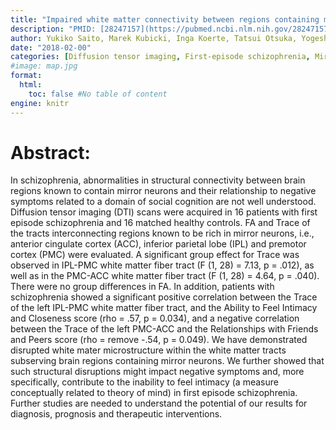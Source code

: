 ```yaml
---
title: "Impaired white matter connectivity between regions containing mirror neurons, and relationship to negative symptoms and social cognition, in patients with first-episode schizophrenia"
description: "PMID: [28247157](https://pubmed.ncbi.nlm.nih.gov/28247157/){target='_blank'}    DOI: [10.1007/s11682-017-9685-z](https://doi.org/10.1007/s11682-017-9685-z){target='_blank'}"
author: Yukiko Saito, Marek Kubicki, Inga Koerte, Tatsui Otsuka, Yogesh Rathi, Ofer Pasternak, Sylvain Bouix, Ryan Eckbo, Zora Kikinis, Christian Clemm von Hohenberg, Tomohide Roppongi, Elisabetta Del Re, Takeshi Asami, Sang-Hyuk Lee, Sarina Karmacharya, Raquelle I Mesholam-Gately, Larry J Seidman, James Levitt, Robert W McCarley, Martha E Shenton, Margaret A Niznikiewicz
date: "2018-02-00"
categories: [Diffusion tensor imaging, First-episode schizophrenia, Mirror neuron, White matter connectivity]
#image: map.jpg
format:
  html:
    toc: false #No table of content
engine: knitr
---
```


# Abstract:

In schizophrenia, abnormalities in structural connectivity between brain regions known to contain mirror neurons and their relationship to negative symptoms related to a domain of social cognition are not well understood. Diffusion tensor imaging (DTI) scans were acquired in 16 patients with first episode schizophrenia and 16 matched healthy controls. FA and Trace of the tracts interconnecting regions known to be rich in mirror neurons, i.e., anterior cingulate cortex (ACC), inferior parietal lobe (IPL) and premotor cortex (PMC) were evaluated. A significant group effect for Trace was observed in IPL-PMC white matter fiber tract (F (1, 28) = 7.13, p = .012), as well as in the PMC-ACC white matter fiber tract (F (1, 28) = 4.64, p = .040). There were no group differences in FA. In addition, patients with schizophrenia showed a significant positive correlation between the Trace of the left IPL-PMC white matter fiber tract, and the Ability to Feel Intimacy and Closeness score (rho = .57, p = 0.034), and a negative correlation between the Trace of the left PMC-ACC and the Relationships with Friends and Peers score (rho = remove -.54, p = 0.049). We have demonstrated disrupted white mater microstructure within the white matter tracts subserving brain regions containing mirror neurons. We further showed that such structural disruptions might impact negative symptoms and, more specifically, contribute to the inability to feel intimacy (a measure conceptually related to theory of mind) in first episode schizophrenia. Further studies are needed to understand the potential of our results for diagnosis, prognosis and therapeutic interventions.
        